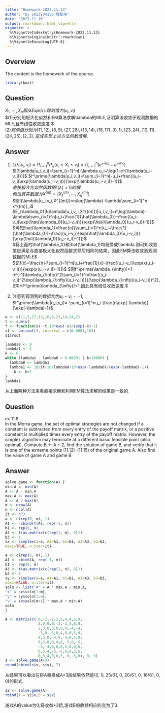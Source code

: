 ```yaml
---
title: "Homework-2023.11.13"
author: "By SA23204156 程张伟"
date: "2023-11-16"
output: rmarkdown::html_vignette
vignette: >
  %\VignetteIndexEntry{Homework-2023.11.13}
  %\VignetteEngine{knitr::rmarkdown}
  %\VignetteEncoding{UTF-8}
---
```

   
## Overview  
   
The content is the homework of the course.

```r
library(boot)
```
## Question  
   
$X_1,\cdots,X_n服从Exp(\lambda).观测值为(u_i,v_i)$   
$(1)分别用极大化似然和EM算法求解\lambda的MLE,证明算法收敛于观测数据的MLE,且有线性收敛速度.$   
$(2)观测值分别为(11,12),(8,9),(27,28),(13,14),(16,17),(0,1),(23,24),(10,11),(24,25),(2,3),变成实现上述方法的数值解.$

   
## Answer   
 
(1)   
$L(\lambda|u_i,v_i)=\Pi_{i=1}^nP_{\lambda}(u_i\leq X_i\leq v_i)=\Pi_{i=1}^n(e^{-\lambda u_i}-e^{-\lambda v_i})$   
$l(\lambda|u_i,v_i)=\sum_{i=1}^n[-\lambda u_i+\log(1-e^{\lambda(u_i-v_i)})]$
$l^\prime(\lambda|u_i,v_i)=\sum_{i=1}^n[-u_i+\frac{(u_i-v_i)\exp(\lambda(u_i-v_i))}{\exp(\lambda(u_i-v_i))-1}]$   
$直接极大化似然函数即l^\prime(\lambda)=0的解$   
$假设真实数据为X^{(m)}=(X^{(m)}_1,\cdots,X^{(m)}_n)$   
$则l(\lambda|u_i,v_i,X^{(m)})=n\log(\lambda)-\lambda\sum_{i=1}^n x^{(m)}_i$   
$E_{\lambda_0}[l(\lambda|u_i,v_i,X^{(m)})|u_i,v_i]=n\log(\lambda)-\lambda\sum_{i=1}^n[u_i+\frac{1}{\hat{\lambda_0}}-\frac{(u_i-v_i)\exp(\hat{\lambda_0}(u_i-v_i))}{\exp(\hat{\lambda_0}(u_i-v_i))-1}]$   
$可知\hat{\lambda_1}=\frac{n}{\sum_{i=1}^n[u_i+\frac{1}{\hat{\lambda_0}}-\frac{(u_i-v_i)\exp(\hat{\lambda_0}(u_i-v_i))}{\exp(\hat{\lambda_0}(u_i-v_i))-1}]}$   
$将上面的\hat{\lambda_0}和\hat{\lambda_1}均替换成\lambda.则可知收敛值应满足与直接极大化似然函数求导后相同的结果，因此EM算法收敛到观测数据的MLE$  
$记f(x)=\frac{n}{\sum_{i=1}^n[u_i+\frac{1}{x}-\frac{(u_i-v_i)\exp(x(u_i-v_i))}{\exp(x(u_i-v_i))-1}]}$
$则f^\prime(\lambda_{\infty})=1-n^{-1}\lambda_{\infty}^2\sum_{i=1}^n\frac{(u_i-v_i)^2\exp(\lambda_{\infty}(u_i-v_i))}{(\exp(\lambda_{\infty}(u_i-v_i)))^2},即0<f^\prime(\lambda_{\infty})<1,因此具有线性收敛速度.$   
   
(2)   
注意到观测到的数据均为$u_i-v_i=-1$,   
$l^\prime(\lambda|u_i,v_i)=-\sum_{i=1}^nu_i-\frac{n\exp(-\lambda)}{\exp(-\lambda)-1}$
```r
u <- c(11,8,27,13,16,0,23,10,24,2)
t <- sum(u)
f <- function(x) -t-10*exp(-x)/(exp(-x)-1)
s1 <- uniroot(f, interval = c(0.0001,10))
s1$root
```

```r
lambda0 <- 0
lambda1 <- 1
k <- 0
while (lambda1 - lambda0 > 0.00001 | k<10000) {
  lambda0 <- lambda1
  lambda1 <- 10/(t+10/lambda0+10*exp(-lambda0)/(exp(-lambda0)-1))
    k <- k+1
}
lambda1
```
   
从上面两种方法来看直接求解和利用EM算法求解的结果是一致的.   
    
## Question  
   
ex 11.8   
In the Morra game, the set of optimal strategies are not changed if a constant
is subtracted from every entry of the payoff matrix, or a positive constant
is multiplied times every entry of the payoff matrix. However, the simplex
algorithm may terminate at a different basic feasible point (also optimal).
Compute B <- A + 2, find the solution of game B, and verify that it is one
of the extreme points (11.12)–(11.15) of the original game A. Also find the
value of game A and game B

   
## Answer    
   
```r
solve.game <- function(A) {
min.A <- min(A)
A <- A - min.A 
max.A <- max(A)
A <- A / max(A)
m <- nrow(A)
n <- ncol(A)
it <- n^3
a <- c(rep(0, m), 1) 
A1 <- -cbind(t(A), rep(-1, n)) 
b1 <- rep(0, n)
A3 <- t(as.matrix(c(rep(1, m), 0))) 
b3 <- 1
sx <- simplex(a=a, A1=A1, b1=b1, A3=A3, b3=b3,
maxi=TRUE, n.iter=it)

a <- c(rep(0, n), 1) 
A1 <- cbind(A, rep(-1, m)) 
b1 <- rep(0, m)
A3 <- t(as.matrix(c(rep(1, n), 0))) 
b3 <- 1
sy <- simplex(a=a, A1=A1, b1=b1, A3=A3, b3=b3,
maxi=FALSE, n.iter=it)
soln <- list("A" = A * max.A + min.A,
"x" = sx$soln[1:m],
"y" = sy$soln[1:n],
"v" = sx$soln[m+1] * max.A + min.A)
soln
}
```
   
```r
A <- matrix(c( 0,-2,-2,3,0,0,4,0,0,
               2,0,0,0,-3,-3,4,0,0,
               2,0,0,3,0,0,0,-4,-4,
               -3,0,-3,0,4,0,0,5,0,
               0,3,0,-4,0,-4,0,5,0,
               0,3,0,0,4,0,-5,0,-5,
               -4,-4,0,0,0,5,0,0,6,
               0,0,4,-5,-5,0,0,0,6,
               0,0,4,0,0,5,-6,-6,0), 9, 9)
s <- solve.game(A+3)
round(cbind(s$x, s$y), 7)
```
   
从结果可以看出在将A替换成A+3后结果依然是(0, 0, 25/61, 0, 20/61, 0, 16/61, 0, 0)的形式.   
   
```r
s2 <- solve.game(A)
rbind(A = s2$v,B = s$v)
```
   
游戏A的value为0;将收益+3后,游戏B的收益相应的变为了3.